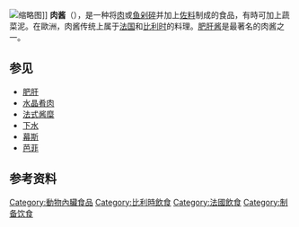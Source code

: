 {{Unreferenced|time=2016-12-29T01:50:40+00:00}}
{{Otheruses|subject=一种西式食品|other=切碎的肉|絞肉}}
[[File:Pates_p1150435.jpg|缩略图]]]]
'''肉酱'''（{{lang-fr|pâté}}），是一种将[[肉|肉]]或[[鱼|鱼]][[绞肉|剁碎]]并加上[[佐料|佐料]]制成的食品，有時可加上蔬菜泥。在歐洲，肉酱传统上属于[[法国|法国]]和[[比利时|比利时]]的料理。[[肥肝酱|肥肝酱]]是最著名的肉酱之一。

==参见==
* [[肥肝|肥肝]]
* [[水晶肴肉|水晶肴肉]]
* [[法式酱糜|法式酱糜]]
* [[下水|下水]]
* [[幕斯|幕斯]]
* [[芭菲|芭菲]]

==参考资料==

{{stub|食物}}

[[Category:動物內臟食品|Category:動物內臟食品]]
[[Category:比利時飲食|Category:比利時飲食]]
[[Category:法國飲食|Category:法國飲食]]
[[Category:制备饮食|Category:制备饮食]]